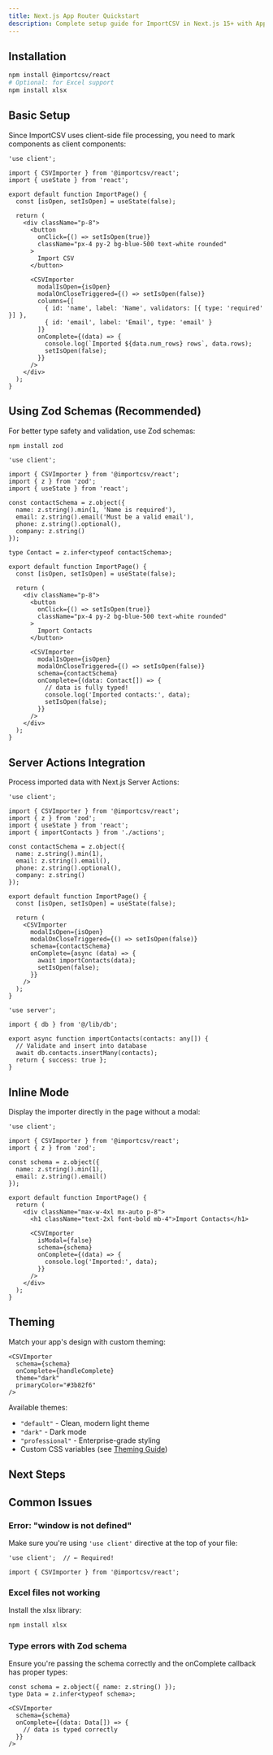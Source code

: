 ```yaml
---
title: Next.js App Router Quickstart
description: Complete setup guide for ImportCSV in Next.js 15+ with App Router
---
```


## Installation

```bash
npm install @importcsv/react
# Optional: for Excel support
npm install xlsx
```

## Basic Setup

Since ImportCSV uses client-side file processing, you need to mark components as client components:

```tsx title="app/import/page.tsx"
'use client';

import { CSVImporter } from '@importcsv/react';
import { useState } from 'react';

export default function ImportPage() {
  const [isOpen, setIsOpen] = useState(false);

  return (
    <div className="p-8">
      <button
        onClick={() => setIsOpen(true)}
        className="px-4 py-2 bg-blue-500 text-white rounded"
      >
        Import CSV
      </button>

      <CSVImporter
        modalIsOpen={isOpen}
        modalOnCloseTriggered={() => setIsOpen(false)}
        columns={[
          { id: 'name', label: 'Name', validators: [{ type: 'required' }] },
          { id: 'email', label: 'Email', type: 'email' }
        ]}
        onComplete={(data) => {
          console.log(`Imported ${data.num_rows} rows`, data.rows);
          setIsOpen(false);
        }}
      />
    </div>
  );
}
```

## Using Zod Schemas (Recommended)

For better type safety and validation, use Zod schemas:

```bash
npm install zod
```

```tsx title="app/import/page.tsx"
'use client';

import { CSVImporter } from '@importcsv/react';
import { z } from 'zod';
import { useState } from 'react';

const contactSchema = z.object({
  name: z.string().min(1, 'Name is required'),
  email: z.string().email('Must be a valid email'),
  phone: z.string().optional(),
  company: z.string()
});

type Contact = z.infer<typeof contactSchema>;

export default function ImportPage() {
  const [isOpen, setIsOpen] = useState(false);

  return (
    <div className="p-8">
      <button
        onClick={() => setIsOpen(true)}
        className="px-4 py-2 bg-blue-500 text-white rounded"
      >
        Import Contacts
      </button>

      <CSVImporter
        modalIsOpen={isOpen}
        modalOnCloseTriggered={() => setIsOpen(false)}
        schema={contactSchema}
        onComplete={(data: Contact[]) => {
          // data is fully typed!
          console.log('Imported contacts:', data);
          setIsOpen(false);
        }}
      />
    </div>
  );
}
```

## Server Actions Integration

Process imported data with Next.js Server Actions:

```tsx title="app/import/page.tsx"
'use client';

import { CSVImporter } from '@importcsv/react';
import { z } from 'zod';
import { useState } from 'react';
import { importContacts } from './actions';

const contactSchema = z.object({
  name: z.string().min(1),
  email: z.string().email(),
  phone: z.string().optional(),
  company: z.string()
});

export default function ImportPage() {
  const [isOpen, setIsOpen] = useState(false);

  return (
    <CSVImporter
      modalIsOpen={isOpen}
      modalOnCloseTriggered={() => setIsOpen(false)}
      schema={contactSchema}
      onComplete={async (data) => {
        await importContacts(data);
        setIsOpen(false);
      }}
    />
  );
}
```

```tsx title="app/import/actions.ts"
'use server';

import { db } from '@/lib/db';

export async function importContacts(contacts: any[]) {
  // Validate and insert into database
  await db.contacts.insertMany(contacts);
  return { success: true };
}
```

## Inline Mode

Display the importer directly in the page without a modal:

```tsx title="app/import/page.tsx"
'use client';

import { CSVImporter } from '@importcsv/react';
import { z } from 'zod';

const schema = z.object({
  name: z.string().min(1),
  email: z.string().email()
});

export default function ImportPage() {
  return (
    <div className="max-w-4xl mx-auto p-8">
      <h1 className="text-2xl font-bold mb-4">Import Contacts</h1>

      <CSVImporter
        isModal={false}
        schema={schema}
        onComplete={(data) => {
          console.log('Imported:', data);
        }}
      />
    </div>
  );
}
```

## Theming

Match your app's design with custom theming:

```tsx
<CSVImporter
  schema={schema}
  onComplete={handleComplete}
  theme="dark"
  primaryColor="#3b82f6"
/>
```

Available themes:
- `"default"` - Clean, modern light theme
- `"dark"` - Dark mode
- `"professional"` - Enterprise-grade styling
- Custom CSS variables (see [Theming Guide](/guides/theming))

## Next Steps

<Cards>
  <Card title="🎨 Headless Components" href="/headless" description="Build custom UI with headless primitives" />
  <Card title="🛡️ Zod Schemas" href="/guides/zod-schemas" description="Advanced validation patterns" />
  <Card title="📖 API Reference" href="/api" description="Complete props documentation" />
  <Card title="💡 Examples" href="/examples/basic" description="More advanced examples" />
</Cards>

## Common Issues

### Error: "window is not defined"

Make sure you're using `'use client'` directive at the top of your file:

```tsx
'use client';  // ← Required!

import { CSVImporter } from '@importcsv/react';
```

### Excel files not working

Install the xlsx library:

```bash
npm install xlsx
```

### Type errors with Zod schema

Ensure you're passing the schema correctly and the onComplete callback has proper types:

```tsx
const schema = z.object({ name: z.string() });
type Data = z.infer<typeof schema>;

<CSVImporter
  schema={schema}
  onComplete={(data: Data[]) => {
    // data is typed correctly
  }}
/>
```
